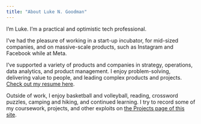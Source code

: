```yaml
---
title: "About Luke N. Goodman"
---
```



I'm Luke. I'm a practical and optimistic tech professional. 

I've had the pleasure of working in a start-up incubator, for mid-sized companies, and on massive-scale products, such as Instagram and Facebook while at Meta. 

I've supported a variety of products and companies in strategy, operations, data analytics, and product management. I enjoy problem-solving, delivering value to people, and leading complex products and projects. [Check out my resume here](/resume.qmd).

Outside of work, I enjoy basketball and volleyball, reading, crossword puzzles, camping and hiking, and continued learning. I try to record some of my coursework, projects, and other exploits on [the Projects page of this site](/projects.qmd).




